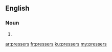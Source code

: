 ==English==

===Noun===
{{head|en|plural}}

# {{plural of|presser|lang=en}}

[[ar:pressers]]
[[fr:pressers]]
[[ku:pressers]]
[[my:pressers]]